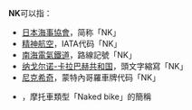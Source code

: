 '''NK'''可以指：
* [[日本海事協會|日本海事協會]]，简称「NK」
* [[精神航空|精神航空]]，IATA代码「NK」
* [[南海電氣鐵道|南海電氣鐵道]]，路線記號「NK」
* [[纳戈尔诺-卡拉巴赫共和国|纳戈尔诺-卡拉巴赫共和国]]，頭文字縮寫「NK」
* [[尼克希奇|尼克希奇]]，蒙特內哥羅車牌代码「NK」
* {{tsl|en|Naked bike|街車 (摩托車)}}，摩托車類型「Naked bike」的簡稱
{{disambig|Cat=二字拉丁字母縮寫消歧義}}